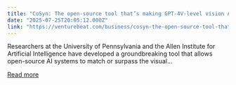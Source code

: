 ```yaml
---
title: "CoSyn: The open-source tool that’s making GPT-4V-level vision AI accessible to everyone"
date: "2025-07-25T20:05:12.000Z"
link: "https://venturebeat.com/business/cosyn-the-open-source-tool-thats-making-gpt-4v-level-vision-ai-accessible-to-everyone/"
---
```


Researchers at the University of Pennsylvania and the Allen Institute for Artificial Intelligence have developed a groundbreaking tool that allows open-source AI systems to match or surpass the visual...

[Read more](https://venturebeat.com/business/cosyn-the-open-source-tool-thats-making-gpt-4v-level-vision-ai-accessible-to-everyone/)

